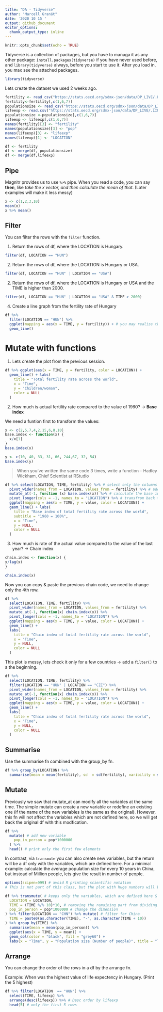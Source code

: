 ```yaml
---
title: "DA - Tidyverse"
author: "Marcell Granát"
date: '2020 10 15 '
output: github_document
editor_options: 
  chunk_output_type: inline
---
```


```r
knitr::opts_chunk$set(echo = TRUE)
```

Tidyverse is a collection of packages, but you have to managa it as any other package: `install.packages(tidyverse)` if you have never used before, and `library(tidyverse)` always, before you start to use it. After you load in, you max see the attached packages.
```r
library(tidyverse)
```

Lets create the dataset we used 2 weeks ago.

```r
fertility <- read_csv("https://stats.oecd.org/sdmx-json/data/DP_LIVE/.FERTILITY.../OECD?contentType=csv&detail=code&separator=comma&csv-lang=en")
fertility<-fertility[,c(1,6,7)]
populationsize <- read_csv("https://stats.oecd.org/sdmx-json/data/DP_LIVE/.POP.TOT.MLN_PER.A/OECD?contentType=csv&detail=code&separator=comma&csv-lang=en&startPeriod=1960&endPeriod=2018")
lifeexp <- read.csv("https://stats.oecd.org/sdmx-json/data/DP_LIVE/.LIFEEXP.TOT.YR.A/OECD?contentType=csv&detail=code&separator=comma&csv-lang=en&startPeriod=1960&endPeriod=2019")
populationsize <-populationsize[,c(1,6,7)]
lifeexp <- lifeexp[,c(1,6,7)]
names(fertility)[3] <- "fertility"
names(populationsize)[3] <- "pop"
names(lifeexp)[3] <- "lifeexp"
names(lifeexp)[1] <- "LOCATION"

df <- fertility
df <- merge(df, populationsize)
df <- merge(df,lifeexp)
```

## Pipe

Magnitr provides us to use `%>%` pipe. When you read a code, you can say **then**, like *take the x vector, and then calculate the mean of that*. (Later examples will make it less messy)

```r
x <- c(1,2,3,10)
mean(x)
x %>% mean()
```

## Filter

You can filter the rows with the `filter` function.

1) Return the rows of df, where the LOCATION is Hungary.

```r
filter(df, LOCATION == "HUN")
```

2) Return the rows of df, where the LOCATION is Hungary or USA.

```r
filter(df, LOCATION == "HUN" | LOCATION == "USA")
```

2) Return the rows of df, where the LOCATION is Hungary or USA and the TIME is higher than 2000.

```r
filter(df, LOCATION == "HUN" | LOCATION == "USA" & TIME > 2000)
```

4) Create a line graph from the fertility rate of Hungary

```r
df %>%
  filter(LOCATION == "HUN") %>%
  ggplot(mapping = aes(x = TIME, y = fertility)) + # you may realize that I only use the %>% before ggplot -> I do not need to create a new variable
  geom_line()
```

# Mutate with functions

1) Lets create the plot from the previous session.

```r
df %>% ggplot(aes(x = TIME, y = fertility, color = LOCATION)) + 
  geom_line() + labs(
    title = "Total fertility rate across the world",
    x = "Time",
    y = "Children/woman",
    color = NULL
  )
```
2) How much is actual fertility rate compared to the value of 1960? -> **Base index**

We need a funtion first to transform the values:

```r
x <- c(2,5,7,4,2,15,6,8,10)
base.index <- function(x) {
  x/x[1]
}
base.index(x)
```
```r
y <- c(10, 40, 33, 31, 66, 244,67, 32, 54)
base.index(y)
```
> When you've written the same code 3 times, write a function - Hadley Wickham, Chief Scientist at RStudio

```r
df %>% select(LOCATION, TIME, fertility) %>% # select only the columns we need
  pivot_wider(names_from = LOCATION, values_from = fertility) %>% # add a new column to each country
  mutate_at(-1, function (x) base.index(x)) %>% # calculate the base index to each column, except the 1st one
  pivot_longer(cols = -1, names_to = "LOCATION") %>% # transfrom back to 3 columns, in order to use it with ggplot
  ggplot(mapping = aes(x = TIME, y = value, color = LOCATION)) +
  geom_line() + labs(
    title = "Base index of total fertility rate across the world",
    subtitle = "1960 = 100%",
    x = "Time",
    y = NULL,
    color = NULL
  )
```
3) How much is rate of the actual value compared to the value of the last year? -> Chain index
```r
chain.index <- function(x) {
x/lag(x)
}
```

```r
chain.index(x)
```

Now you can copy & paste the previous chain code, we need to change only the 4th row.

```r
df %>%
  select(LOCATION, TIME, fertility) %>%
  pivot_wider(names_from = LOCATION, values_from = fertility) %>% 
  mutate_at(-1, function(x) chain.index(x)) %>% 
  pivot_longer(cols = -1, names_to = "LOCATION") %>% 
  ggplot(mapping = aes(x = TIME, y = value, color = LOCATION)) + 
  geom_line() + 
  labs(
    title = "Chain index of total fertility rate across the world",
    x = "Time",
    y = NULL,
    color = NULL
  )
```
This plot is messy, lets check it only for a few countries -> add a `filter()` to a the beginning.

```r
df %>%
  select(LOCATION, TIME, fertility) %>%
  filter(LOCATION == "HUN" | LOCATION == "CZE") %>% 
  pivot_wider(names_from = LOCATION, values_from = fertility) %>% 
  mutate_at(-1, function(x) chain.index(x)) %>% 
  pivot_longer(cols = -1, names_to = "LOCATION") %>% 
  ggplot(mapping = aes(x = TIME, y = value, color = LOCATION)) + 
  geom_line() + 
  labs(
    title = "Chain index of total fertility rate across the world",
    x = "Time",
    y = NULL,
    color = NULL
  )
```
## Summarise

Use the summarise fn combined with the group_by fn.

```r
df %>% group_by(LOCATION) %>% 
  summarise(mean = mean(fertility), sd  = sd(fertility), varibility = sd(fertility)/mean(fertility))
```

## Mutate

Previously we saw that mutate_at can modify all the variables at the same time. The simple mutate can create a new variable or redefine an existing one (if the name of the new variables is the same as the original). However, this fn will not affect the variables which are not defined here, so we will get back the original df with this modfication.

```r
df %>% 
  mutate( # add new variable
    pop_in_person = pop*1000000
  ) %>%
  head() # print only the first few elements
```
In contrast, via `transmute` you can also create new variables, but the return will be a df only with the variables, which are defined here.
For a minimal example: calculate the average population size for every 10 years in China, but instead of Million people, lets give the result in number of people.

```r
options(scipen=999) # avoid R printing scientific notation
# This is not part of this class, but the plot with huge numbers will be created with 9+10e if you miss this
```


```r
df %>% transmute( # keeps only the variables, which are defined here & u can add new ones
  LOCATION = LOCATION,
  TIME = (TIME %/% 10)*10, # removing the remaining part from dividing by 10
  pop_in_person = pop*1000000 # change the dimension
) %>% filter(LOCATION == "CHN") %>% mutate( # filter for China
  TIME = paste0(as.character(TIME), "-", as.character(TIME + 10))
) %>% group_by(TIME) %>%
  summarise(mean = mean(pop_in_person)) %>%
  ggplot(aes(x = TIME, y = mean)) +
  geom_col(color = "black", fill = "grey60") + 
  labs(x = "Time", y = "Population size (Number of people)", title = "The mean of the population size for every 10 years in China")
```

## Arrange
You can change the order of the rows in a df by the arrange fn.

Example: When was the highest value of life expectency in Hungary. (Print the 5 highest)
```r
df %>% filter(LOCATION  == "HUN") %>%
  select(TIME, lifeexp) %>% 
  arrange(desc(lifeexp)) %>% # Desc order by lifeexp
  head(5) # only the first 5 rows
```